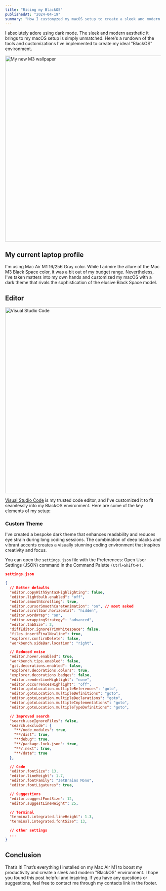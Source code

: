 ```yaml
---
title: "Ricing my BlackOS"
publishedAt: "2024-04-19"
summary: "How I customyzed my macOS setup to create a sleek and modern 'BlackOS' environment with dark mode and productivity tools."
---
```


I absolutely adore using dark mode. The sleek and modern aesthetic it brings to my macOS setup is simply unmatched. Here's a rundown of the tools and customizations I've implemented to create my ideal "BlackOS" environment.

<Image
  src="/ricing-my-blackOS/m3-wallpaper.webp"
  alt="My new M3 wallpaper"
  priority
  width="800"
  height="600"
/>

## My current laptop profile

I'm using Mac Air M1 16/256 Gray color. While I admire the allure of the Mac M3 Black Space color, it was a bit out of my budget range. Nevertheless, I've taken matters into my own hands and customized my macOS with a dark theme that rivals the sophistication of the elusive Black Space model.

## Editor

<Image
  src="/ricing-my-blackOS/visual-code.webp"
  alt="Visual Studio Code"
  width="800"
  height="600"
/>

[Visual Studio Code](https://code.visualstudio.com/) is my trusted code editor, and I've customized it to fit seamlessly into my BlackOS environment. Here are some of the key elements of my setup:

### Custom Theme

I've created a bespoke dark theme that enhances readability and reduces eye strain during long coding sessions. The combination of deep blacks and vibrant accents creates a visually stunning coding environment that inspires creativity and focus.

You can open the `settings.json` file with the Preferences: Open User Settings (JSON) command in the Command Palette `(Ctrl+Shift+P)`.

```json
settings.json

{
  // Better defaults
  "editor.copyWithSyntaxHighlighting": false,
  "editor.lightbulb.enabled": "off",
  "editor.smoothScrolling": true,
  "editor.cursorSmoothCaretAnimation": "on", // most asked
  "editor.scrollbar.horizontal": "hidden",
  "editor.wordWrap": "on",
  "editor.wrappingStrategy": "advanced",
  "editor.tabSize": 2,
  "diffEditor.ignoreTrimWhitespace": false,
  "files.insertFinalNewline": true,
  "explorer.confirmDelete": false,
  "workbench.sideBar.location": "right",

  // Reduced noise
  "editor.hover.enabled": true,
  "workbench.tips.enabled": false,
  "git.decorations.enabled": false,
  "explorer.decorations.colors": true,
  "explorer.decorations.badges": false,
  "editor.renderLineHighlight": "none",
  "editor.occurrencesHighlight": "off",
  "editor.gotoLocation.multipleReferences": "goto",
  "editor.gotoLocation.multipleDefinitions": "goto",
  "editor.gotoLocation.multipleDeclarations": "goto",
  "editor.gotoLocation.multipleImplementations": "goto",
  "editor.gotoLocation.multipleTypeDefinitions": "goto",

  // Improved search
  "search.useIgnoreFiles": false,
  "search.exclude": {
    "**/node_modules": true,
    "**/dist": true,
    "**debug": true,
    "**/package-lock.json": true,
    "**/.next": true,
    "**/data": true
  },

  // Code
  "editor.fontSize": 13,
  "editor.lineHeight": 1.7,
  "editor.fontFamily": "JetBrains Mono",
  "editor.fontLigatures": true,

  // Suggestions
  "editor.suggestFontSize": 12,
  "editor.suggestLineHeight": 25,

  // Terminal
  "terminal.integrated.lineHeight": 1.3,
  "terminal.integrated.fontSize": 13,

  // other settings
  ...
}
```

## Conclusion

That’s it! That’s everything I installed on my Mac Air M1 to boost my productivity and create a sleek and modern "BlackOS" environment. I hope you found this post helpful and inspiring. If you have any questions or suggestions, feel free to contact me through my contacts link in the footer.

